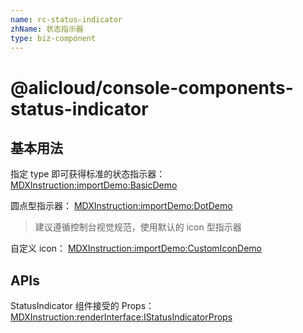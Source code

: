 ```yaml
---
name: rc-status-indicator
zhName: 状态指示器
type: biz-component
---
```


# @alicloud/console-components-status-indicator

## 基本用法

指定 type 即可获得标准的状态指示器：
[MDXInstruction:importDemo:BasicDemo](./stories/basic.tsx)

圆点型指示器：
[MDXInstruction:importDemo:DotDemo](./stories/dot.tsx)

> 建议遵循控制台视觉规范，使用默认的 icon 型指示器

自定义 icon：
[MDXInstruction:importDemo:CustomIconDemo](./stories/custom-icon.tsx)

## APIs

StatusIndicator 组件接受的 Props：
[MDXInstruction:renderInterface:IStatusIndicatorProps](./api-json/api.json)
